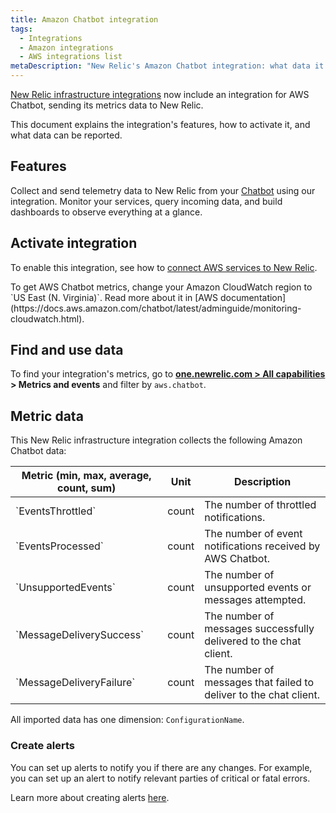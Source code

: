 ```yaml
---
title: Amazon Chatbot integration
tags:
  - Integrations
  - Amazon integrations
  - AWS integrations list
metaDescription: "New Relic's Amazon Chatbot integration: what data it reports, and how to enable it."
---
```


[New Relic infrastructure integrations](/docs/infrastructure/integrations-getting-started/getting-started/introduction-infrastructure-integrations) now include an integration for AWS Chatbot, sending its metrics data to New Relic.

This document explains the integration's features, how to activate it, and what data can be reported.

## Features

Collect and send telemetry data to New Relic from your [Chatbot](https://aws.amazon.com/chatbot/) using our integration. Monitor your services, query incoming data, and build dashboards to observe everything at a glance.

## Activate integration

To enable this integration, see how to [connect AWS services to New Relic](/docs/infrastructure/amazon-integrations/connect/aws-metric-stream/#set-up-metric-stream).

<Callout variant="important">
  To get AWS Chatbot metrics, change your Amazon CloudWatch region to `US East (N. Virginia)`. Read more about it in [AWS documentation](https://docs.aws.amazon.com/chatbot/latest/adminguide/monitoring-cloudwatch.html).
</Callout>

## Find and use data

To find your integration's metrics, go to **[one.newrelic.com > All capabilities](https://one.newrelic.com/all-capabilities) > Metrics and events** and filter by `aws.chatbot`.

## Metric data

This New Relic infrastructure integration collects the following Amazon Chatbot data:

<table>
  <thead>
    <tr>
      <th style={{ width: "200px" }}>
      Metric (min, max, average, count, sum)  
      </th>
      <th>
      Unit  
      </th>
      <th>
      Description
      </th>
    </tr>
  </thead>
    <tbody>
    <tr>
      <td>
      `EventsThrottled`
      </td>
      <td>
      count
      </td>
      <td>
      The number of throttled notifications.
      </td>
    </tr>
    <tr>
      <td>
      `EventsProcessed`     
      </td>
      <td>
      count
      </td>
      <td>
      The number of event notifications received by AWS Chatbot.
      </td>
    </tr> 
    <tr>
      <td>
      `UnsupportedEvents`     
      </td>
      <td>
      count
      </td>
      <td>
      The number of unsupported events or messages attempted.
      </td>
    </tr> 
    <tr>
      <td>
      `MessageDeliverySuccess`     
      </td>
      <td>
      count
      </td>
      <td>
      The number of messages successfully delivered to the chat client.
      </td>
    </tr> 
    <tr>
      <td>
      `MessageDeliveryFailure`     
      </td>
      <td>
      count
      </td>
      <td>
        The number of messages that failed to deliver to the chat client.
      </td>
    </tr>
    </tbody>
</table>

All imported data has one dimension: `ConfigurationName`.

### Create alerts

You can set up alerts to notify you if there are any changes. For example, you can set up an alert to notify relevant parties of critical or fatal errors.

Learn more about creating alerts [here](/docs/alerts-applied-intelligence/new-relic-alerts/learn-alerts/introduction-alerts/).
